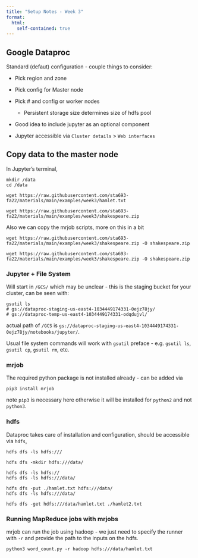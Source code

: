 ```yaml
---
title: "Setup Notes - Week 3"
format: 
  html:
    self-contained: true
---
```


## Google Dataproc

Standard (defaut) configuration - couple things to consider:

* Pick region and zone

* Pick config for Master node

* Pick # and config or worker nodes

  * Persistent storage size determines size of hdfs pool 

* Good idea to include jupyter as an optional component

* Jupyter accessible via `Cluster details` > `Web interfaces`


## Copy data to the master node

In Jupyter's terminal,

```
mkdir /data
cd /data

wget https://raw.githubusercontent.com/sta693-fa22/materials/main/examples/week3/hamlet.txt

wget https://raw.githubusercontent.com/sta693-fa22/materials/main/examples/week3/shakespeare.zip
```


Also we can copy the mrjob scripts, more on this in a bit

```
wget https://raw.githubusercontent.com/sta693-fa22/materials/main/examples/week3/shakespeare.zip -O shakespeare.zip

wget https://raw.githubusercontent.com/sta693-fa22/materials/main/examples/week3/shakespeare.zip -O shakespeare.zip

```

### Jupyter + File System 

Will start in `/GCS/` which may be unclear - this is the staging bucket for your cluster, can be seen with:

```
gsutil ls
# gs://dataproc-staging-us-east4-1034449174331-0ejz78jy/
# gs://dataproc-temp-us-east4-1034449174331-odqdujvl/
```

actual path of `/GCS` is `gs://dataproc-staging-us-east4-1034449174331-0ejz78jy/notebooks/jupyter/`.

Usual file system commands will work with `gsutil` preface - e.g. `gsutil ls`, `gsutil cp`, `gsutil rm`, etc.


### mrjob

The required python package is not installed already - can be added via 

```
pip3 install mrjob
```

note `pip3` is necessary here otherwise it will be installed for `python2` and not `python3`.


### hdfs

Dataproc takes care of installation and configuration, should be accessible via `hdfs`,

```
hdfs dfs -ls hdfs:///

hdfs dfs -mkdir hdfs:///data/

hdfs dfs -ls hdfs://
hdfs dfs -ls hdfs:///data/

hdfs dfs -put ./hamlet.txt hdfs:///data/
hdfs dfs -ls hdfs:///data/

hdfs dfs -get hdfs:///data/hamlet.txt ./hamlet2.txt
```

### Running MapReduce jobs with mrjobs

mrjob can run the job using hadoop - we just need to specify the runner with `-r` and provide the path to the inputs on the hdfs.

```
python3 word_count.py -r hadoop hdfs:///data/hamlet.txt
```